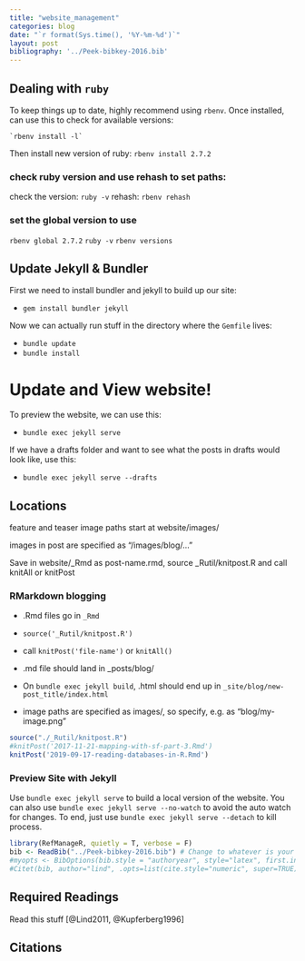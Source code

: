 ```yaml
---
title: "website_management"
categories: blog
date: "`r format(Sys.time(), '%Y-%m-%d')`"
layout: post
bibliography: '../Peek-bibkey-2016.bib'
---
```


## Dealing with `ruby`

To keep things up to date, highly recommend using `rbenv`. Once installed, can use this to check for available versions:

    `rbenv install -l`

Then install new version of ruby:
    `rbenv install 2.7.2`

### check ruby version and use rehash to set paths:

check the version: `ruby -v`
rehash: `rbenv rehash`

### set the global version to use

`rbenv global 2.7.2`
`ruby -v`
`rbenv versions`

## Update Jekyll & Bundler

First we need to install bundler and jekyll to build up our site:

 - `gem install bundler jekyll`
 
Now we can actually run stuff in the directory where the `Gemfile` lives:

 - `bundle update`
 - `bundle install`

# Update and View website!

To preview the website, we can use this:

 - `bundle exec jekyll serve`
 
If we have a drafts folder and want to see what the posts in drafts would look like, use this:

 - `bundle exec jekyll serve --drafts`

## Locations

feature and teaser image paths start at website/images/

images in post are specified as "/images/blog/..."

Save in website/_Rmd as post-name.rmd, source _Rutil/knitpost.R and call knitAll or knitPost


### RMarkdown blogging

 - .Rmd files go in `_Rmd`
 - `source('_Rutil/knitpost.R')`
 
 - call `knitPost('file-name')` or `knitAll()`
 - .md file should land in _posts/blog/
 - On `bundle exec jekyll build`, .html should end up in `_site/blog/new-post_title/index.html`
 - image paths are specified as images/, so specify, e.g. as "blog/my-image.png"

 
```r
source("./_Rutil/knitpost.R")
#knitPost('2017-11-21-mapping-with-sf-part-3.Rmd')
knitPost('2019-09-17-reading-databases-in-R.Rmd')


```

### Preview Site with Jekyll

Use `bundle exec jekyll serve` to build a local version of the website. You can also use `bundle exec jekyll serve --no-watch` to avoid the auto watch for changes. To end, just use `bundle exec jekyll serve --detach` to kill process.

```r
library(RefManageR, quietly = T, verbose = F)
bib <- ReadBib("../Peek-bibkey-2016.bib") # Change to whatever is your .bib file
#myopts <- BibOptions(bib.style = "authoryear", style="latex", first.inits=FALSE, max.names = 20)
#Citet(bib, author="lind", .opts=list(cite.style="numeric", super=TRUE))

```

## Required Readings

Read this stuff [@Lind2011, @Kupferberg1996]

## Citations
